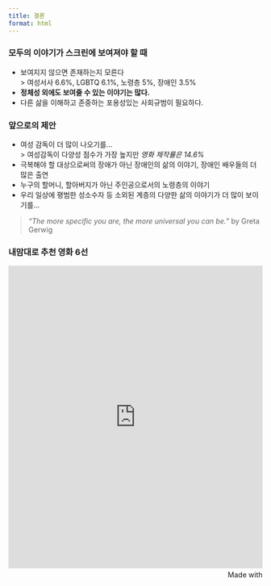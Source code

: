 ```yaml
---
title: 결론
format: html
---
```





### 모두의 이야기가 스크린에 보여져야 할 때

- 보여지지 않으면 존재하는지 모른다  
> 여성서사 6.6%, LGBTQ 6.1%, 노령층 5%, 장애인 3.5%  
- **정체성 외에도 보여줄 수 있는 이야기는 많다.**
- 다른 삶을 이해하고 존중하는 포용성있는 사회규범이 필요하다.




### 앞으로의 제안

- 여성 감독이 더 많이 나오기를...  
> 여성감독이 다양성 점수가 가장 높지만 *영화 제작률은 14.6%*  
- 극복해야 할 대상으로써의 장애가 아닌 장애인의 삶의 이야기, 장애인 배우들의 더 많은 출연   
- 누구의 할머니, 할아버지가 아닌 주인공으로서의 노령층의 이야기  
- 우리 일상에 평범한 성소수자 등 소외된 계층의 다양한 삶의 이야기가 더 많이 보이기를…  


> *“The more specific you are, the more universal you can be.”* by Greta Gerwig




### 내맘대로 추천 영화 6선

<iframe src='https://flo.uri.sh/visualisation/23824518/embed' title='Interactive or visual content' class='flourish-embed-iframe' frameborder='0' scrolling='no' style='width:100%;height:600px;' sandbox='allow-same-origin allow-forms allow-scripts allow-downloads allow-popups allow-popups-to-escape-sandbox allow-top-navigation-by-user-activation'></iframe><div style='width:100%!;margin-top:4px!important;text-align:right!important;'><a class='flourish-credit' href='https://public.flourish.studio/visualisation/23824518/?utm_source=embed&utm_campaign=visualisation/23824518' target='_top' style='text-decoration:none!important'><img alt='Made with Flourish' src='https://public.flourish.studio/resources/made_with_flourish.svg' style='width:105px!important;height:16px!important;border:none!important;margin:0!important;'> </a></div>